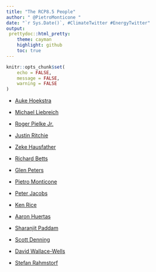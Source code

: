```yaml
---
title: "The RCP8.5 People"
author: " @PietroMonticone "
date: "`r Sys.Date()`, #ClimateTwitter #EnergyTwitter"
output:
 prettydoc::html_pretty:
    theme: cayman
    highlight: github
    toc: true
---
```


```r
knitr::opts_chunk$set(
	echo = FALSE,
	message = FALSE,
	warning = FALSE
)
```

* [Auke Hoekstra](https://twitter.com/AukeHoekstra)

* [Michael Liebreich](https://twitter.com/MLiebreich)

* [Roger Pielke Jr.](https://twitter.com/RogerPielkeJr)

* [Justin Ritchie](https://twitter.com/jritch)

* [Zeke Hausfather](https://twitter.com/hausfath)

* [Richard Betts](https://twitter.com/richardabetts)

* [Glen Peters](https://twitter.com/Peters_Glen)

* [Pietro Monticone](https://twitter.com/PietroMonticone)

* [Peter Jacobs](https://twitter.com/past_is_future)

* [Ken Rice](https://twitter.com/theresphysics)

* [Aaron Huertas](https://twitter.com/aaronhuertas)

* [Sharanjit Paddam](https://twitter.com/sharanjit)

* [Scott Denning](https://twitter.com/airscottdenning)

* [David Wallace-Wells](https://twitter.com/dwallacewells)

* [Stefan Rahmstorf](https://twitter.com/rahmstorf)
